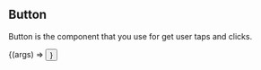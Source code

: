 
<Meta title="Components/Button" component={Button}/>

## Button

Button is the component that you use for get user taps and clicks.

<ArgsTable of={Button} />

<Canvas>
  <Story
    name="Button"
    args={{
      ...Button.defaultProps,
      label: 'Button',
      color: '#ffffff',
      bgColor: '#1ea7fd'
    }}
  >
    {(args) => <Button {...args} />}
  </Story>
</Canvas>

